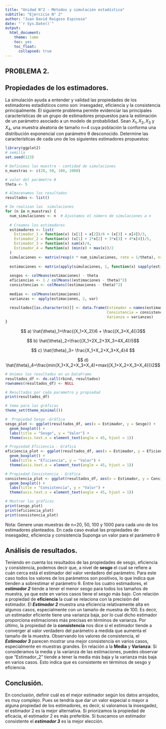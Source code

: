 ```yaml
---
title: "Unidad N°2 - Métodos y simulación estadística"
subtitle: "Ejercicio N° 2"
author: "Juan David Raigoso Espinosa"
date: "`r Sys.Date()`"
output: 
  html_document:
    theme: lume
    toc: yes
    toc_float:
      collapsed: true
---
```


::: text-justify
# PROBLEMA 2.

## Propiedades de los estimadores.

La simulación ayuda a entender y validad las propiedades de los estimadores estadísticos como son: insesgadez, eficiencia y la consistencia principalmente. El siguiente problema permite evidenciar las principales características de un grupo de estimadores propuestos para la estimación de un parámetro asociado a un modelo de probabilidad. 
Sean $X_1, X_2, X_3$ y $X_4$, una muestra aleatoria de tamaño n=4 cuya población la conforma una distribución exponencial con parámetro θ desconocido. Determine las características de cada uno de los siguientes estimadores propuestos:

```r
library(ggplot2)
# semilla
set.seed(123)

# Definimos las muestra - cantidad de simulaciones
n_muestras <- c(20, 50, 100, 1000)

# valor del parámetro θ
theta <- 5

# Almacenamos los resultados
resultados <- list()

# Se realizan las  simulaciones
for (n in n_muestras) {
  num_simulaciones <- n  # Ajustamos el número de simulaciones a n
  
  # Creamos los estimadores
  estimadores <- list(
    Estimador_1 = function(x) (x[1] + x[2])/6 + (x[3] + x[4])/3,
    Estimador_2 = function(x) (x[1] + 2*x[2] + 3*x[3] + 4*x[4])/5,
    Estimador_3 = function(x) sum(x)/4,
    Estimador_4 = function(x) (min(x) + max(x))/2
  )
  simulaciones <- matrix(rexp(4 * num_simulaciones, rate = 1/theta), nrow = num_simulaciones)
  
  estimaciones <- matrix(apply(simulaciones, 1, function(x) sapply(estimadores, function(est) est(x))), nrow = num_simulaciones)
  
  sesgos <- colMeans(estimaciones) - theta
  eficiencias <- 1 / colMeans((estimaciones - theta)^2)
  consistencias <- colMeans((estimaciones - theta)^2)
  
  medias <- colMeans(estimaciones)
  varianzas <- apply(estimaciones, 2, var)
  
  resultados[[as.character(n)]] <- data.frame(Estimador = names(estimadores), N = n, Sesgo = sesgos, Eficiencia = eficiencias,
                                              Consistencia = consistencias, Media = medias,
                                              Varianza = varianzas)
}
```


$$  a) \hat{\theta}_1=\frac{(X_1+X_2)}6 + \frac{(X_3+X_4)}3$$



$$  b) \hat{\theta}_2=\frac{(X_1+2X_2+3X_3+4X_4)}5$$


$$  c) \hat{\theta}_3= \frac{X_1+X_2+X_3+X_4}4 $$

$$  d) \hat{\theta}_4=\frac{min(X_1+X_2+X_3+X_4)+max({X_1+X_2+X_3+X_4})}2$$
```r
# Unimos los resultados en un DataFrame
resultados_df <- do.call(rbind, resultados)
rownames(resultados_df) <- NULL

# Resultados por cada parametro y propiedad
print(resultados_df)

# tema para las gráficas
theme_set(theme_minimal())

#  Propiedad Sesgo -Gráfica
sesgo_plot <- ggplot(resultados_df, aes(x = Estimador, y = Sesgo)) +
  geom_boxplot() +
  labs(title = "Sesgo", y = "Valor") +
  theme(axis.text.x = element_text(angle = 45, hjust = 1))

# Propiedad Eficiencia - Gráfica
eficiencia_plot <- ggplot(resultados_df, aes(x = Estimador, y = Eficiencia)) +
  geom_boxplot() +
  labs(title = "Eficiencia", y = "Valor") +
  theme(axis.text.x = element_text(angle = 45, hjust = 1))

# Propiedad Consistencia - Gráfica 
consistencia_plot <- ggplot(resultados_df, aes(x = Estimador, y = Consistencia)) +
  geom_boxplot() +
  labs(title = "Consistencia", y = "Valor") +
  theme(axis.text.x = element_text(angle = 45, hjust = 1))

# Mostrar las gráficas
print(sesgo_plot)
print(eficiencia_plot)
print(consistencia_plot)

```

Nota: Genere unas muestras de n=20, 50, 100 y 1000 para cada uno de los estimadores planteados.
En cada caso evalué las propiedades de insesgadez, eficiencia y consistencia
Suponga un valor para el parámetro θ


## Análisis de resultados.

Teniendo en cuenta los resultados de las propiedades de sesgo, eficiencia y consistencia, podemos decir que, a nivel de **sesgo** el cual se refiere a cuán cerca está el estimador del valor verdadero del parámetro. Para este caso todos los valores de los parámetros son positivos, lo que indica que tienden a sobrestimar el parámetro θ. Entre los cuatro estimadores, el ***estimador 2*** tiende a tener el menor sesgo para todos los tamaños de muestra, ya que este en varios casos tiene el sesgo más bajo.
Con relación a propiedad de **eficiencia** la cual se relaciona con la precisión del estimador. El ***Estimador 2*** muestra una eficiencia relativamente alta en algunos casos, especialmente con un tamaño de muestra de 100. Es decir, un estimador eficiente tiene una varianza baja, por lo cual dicho estimador proporciona estimaciones más precisas en términos de varianza.
Por último, la propiedad de la **consistencia** nos dice si el estimador tiende a converger al valor verdadero del parámetro a medida que aumenta el tamaño de la muestra. Observando los valores de consistencia, el  ***Estimador 3*** parecen mostrar una mejor consistencia en varios casos, especialmente en muestras grandes.
En relación a la **Media** y **Varianza**: Si consideramos la media y la varianza de las estimaciones, puedes observar que "Estimador_2" tiende a tener la media más baja y la varianza más baja en varios casos. Esto indica que es consistente en términos de sesgo y eficiencia.

## Conclusión.
En conclusión, definir cuál es el mejor estimador según los datos arrojados, es muy complejo. Pues se tendría que dar un valor especial o mayor a alguna propiedad de los estimadores, es decir, si valoramos la insesgadez, el estimador 2 es la mejor alternativa. Si priorizamos la propiedad de eficacia, el estimador 2 es más preferible. Si buscamos un estimador consistente el ***estimador 3*** es la mejor elección.


:::